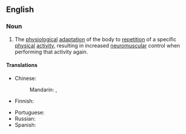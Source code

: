 ==English==
{{wikipedia}}

===Noun===
{{en-noun|-}}

# The [[physiological]] [[adaptation]] of the body to [[repetition]] of a specific [[physical]] [[activity]], resulting in increased [[neuromuscular]] control when performing that activity again.

====Translations====
{{trans-top|subconscious memorisation of a physical movement}}
* Chinese:
*: Mandarin: {{t|cmn|肌肉記憶|sc=Hani}}, {{t|cmn|肌肉记忆|tr=jīròu jìyì|sc=Hani}}
* Finnish: {{t|fi|lihasmuisti}}
{{trans-mid}}
* Portuguese: {{t|pt|memória muscular|f}}
* Russian: {{t-needed|ru}}
* Spanish: {{t|es|memoria muscular|f}}
{{trans-bottom}}